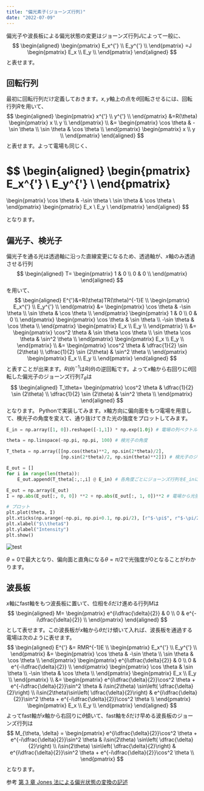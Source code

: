 ```yaml
---
title: "偏光素子(ジョーンズ行列)"
date: "2022-07-09"
---
```


偏光子や波長板による偏光状態の変更はジョーンズ行列$J$によって一般に、
$$
\begin{aligned}
\begin{pmatrix}
E_x^{'} \\
E_y^{'} \\
\end{pmatrix}
=J
\begin{pmatrix}
E_x \\
E_y \\
\end{pmatrix}
\end{aligned}
$$
と表せます。

## 回転行列
最初に回転行列だけ定義しておきます。$x,y$軸上の点を$\theta$回転させるには、回転行列$R$を用いて、
$$
\begin{aligned}
\begin{pmatrix}
x^{'} \\
y^{'} \\
\end{pmatrix}
&=R(\theta)
\begin{pmatrix}
x \\
y \\
\end{pmatrix} \\
&=
\begin{pmatrix}
\cos \theta & -\sin \theta \\
\sin \theta & \cos \theta \\
\end{pmatrix}
\begin{pmatrix}
x \\
y \\
\end{pmatrix}
\end{aligned}
$$
と表せます。よって電場も同じく、

$$
\begin{aligned}
\begin{pmatrix}
E_x^{'} \\
E_y^{'} \\
\end{pmatrix}
=
\begin{pmatrix}
\cos \theta & -\sin \theta \\
\sin \theta & \cos \theta \\
\end{pmatrix}
\begin{pmatrix}
E_x \\
E_y \\
\end{pmatrix}
\end{aligned}
$$

となります。

## 偏光子、検光子
偏光子を通る光は透過軸に沿った直線変更になるため、透過軸が、$x$軸のみ透過させる行列
$$
\begin{aligned}
T=
\begin{pmatrix}
1 & 0 \\
0 & 0 \\
\end{pmatrix}
\end{aligned}
$$
を用いて、
$$
\begin{aligned}
E^{'}&=R(\theta)TR(\theta)^{-1}E \\
\begin{pmatrix}
E_x^{'} \\
E_y^{'} \\
\end{pmatrix}
&=
\begin{pmatrix}
\cos \theta & -\sin \theta \\
\sin \theta & \cos \theta \\
\end{pmatrix}
\begin{pmatrix}
1 & 0 \\
0 & 0 \\
\end{pmatrix}
\begin{pmatrix}
\cos \theta & \sin \theta \\
-\sin \theta & \cos \theta \\
\end{pmatrix}
\begin{pmatrix}
E_x \\
E_y \\
\end{pmatrix} \\
&=
\begin{pmatrix}
\cos^2 \theta & \sin \theta \cos \theta \\
\sin \theta \cos \theta & \sin^2 \theta \\
\end{pmatrix}
\begin{pmatrix}
E_x \\
E_y \\
\end{pmatrix} \\
&=
\begin{pmatrix}
\cos^2 \theta & \dfrac{1}{2} \sin (2\theta) \\
\dfrac{1}{2} \sin (2\theta) & \sin^2 \theta \\
\end{pmatrix}
\begin{pmatrix}
E_x \\
E_y \\
\end{pmatrix}
\end{aligned}
$$
と表すことが出来ます。$R(\theta)^{-1}$は$R(\theta)$の逆回転です。よって$x$軸から右回りに$\theta$回転した偏光子のジョーンズ行列$T_\theta$は
$$
\begin{aligned}
T_\theta=
\begin{pmatrix}
\cos^2 \theta & \dfrac{1}{2} \sin (2\theta) \\
\dfrac{1}{2} \sin (2\theta) & \sin^2 \theta \\
\end{pmatrix}
\end{aligned}
$$
となります。
Pythonで実装してみます。x軸方向に偏向面をもつ電場を用意して、検光子の角度を変えて、通り抜けてきた光の強度をプロットしてみます。

```python
E_in = np.array([1, 0]).reshape([-1,1]) * np.exp(1.0j) # 電場の列ベクトル

theta = np.linspace(-np.pi, np.pi, 100) # 検光子の角度

T_theta = np.array([[np.cos(theta)**2, np.sin(2*theta)/2],
                    [np.sin(2*theta)/2, np.sin(theta)**2]]) # 検光子のジョーンズ行列

E_out = []
for i in range(len(theta)):
    E_out.append(T_theta[:,:,i] @ E_in) # 各角度ごとにジョーンズ行列をE_inに作用

E_out = np.array(E_out)
I = np.abs(E_out[:, 0, 0]) **2 + np.abs(E_out[:, 1, 0])**2 # 電場から光強度へ

# プロット
plt.plot(theta, I)
plt.xticks(np.arange(-np.pi, np.pi+0.1, np.pi/2), [r"$-\pi$", r"$-\pi/2$", "0", r"$\pi/2$", r"$\pi$"])
plt.xlabel("$\\theta$")
plt.ylabel("Intensity")
plt.show()
```

![test](./theta_depend.png "test")

$\theta=0$で最大となり、偏向面と直角になる$\theta=\pi/2$で光強度が0となることがわかります。

## 波長板
$x$軸にfast軸をもつ波長板に置いて、位相を$\delta$だけ進める行列$M$は
$$
\begin{aligned}
M=
\begin{pmatrix}
e^{i\dfrac{\delta}{2}} & 0 \\
0 & e^{-i\dfrac{\delta}{2}} \\
\end{pmatrix}
\end{aligned}
$$
として表せます。この波長板が$x$軸から$\theta$だけ傾いて入れば、波長板を通過する電場は次のように表せます。
$$
\begin{aligned}
E^{'} &= RMR^{-1}E \\
\begin{pmatrix}
E_x^{'} \\
E_y^{'} \\
\end{pmatrix}
&=
\begin{pmatrix}
\cos \theta & -\sin \theta \\
\sin \theta & \cos \theta \\
\end{pmatrix}
\begin{pmatrix}
e^{i\dfrac{\delta}{2}} & 0 \\
0 & e^{-i\dfrac{\delta}{2}} \\
\end{pmatrix}
\begin{pmatrix}
\cos \theta & \sin \theta \\
-\sin \theta & \cos \theta \\
\end{pmatrix}
\begin{pmatrix}
E_x \\
E_y \\
\end{pmatrix} \\
&=
\begin{pmatrix}
e^{i\dfrac{\delta}{2}}\cos^2 \theta + e^{-i\dfrac{\delta}{2}}\sin^2 \theta & i\sin(2\theta) \sin\left( \dfrac{\delta}{2}\right) \\
i\sin(2\theta)\sin\left( \dfrac{\delta}{2}\right) & e^{i\dfrac{\delta}{2}}\sin^2 \theta + e^{-i\dfrac{\delta}{2}}\cos^2 \theta \\
\end{pmatrix}
\begin{pmatrix}
E_x \\
E_y \\
\end{pmatrix}
\end{aligned}
$$
よってfast軸が$x$軸から右回りに$\theta$傾いて、fast軸を$\delta$だけ早める波長板のジョーンズ行列は
$$
M_{\theta, \delta} =
\begin{pmatrix}
e^{i\dfrac{\delta}{2}}\cos^2 \theta + e^{-i\dfrac{\delta}{2}}\sin^2 \theta & i\sin(2\theta) \sin\left( \dfrac{\delta}{2}\right) \\
i\sin(2\theta) \sin\left( \dfrac{\delta}{2}\right) & e^{i\dfrac{\delta}{2}}\sin^2 \theta + e^{-i\dfrac{\delta}{2}}\cos^2 \theta \\
\end{pmatrix}
$$
となります。


参考
[第 3 章 Jones 法による偏光状態の変換の記述](http://www.uesu.phys.waseda.ac.jp/Japanese/lec/chapter3.pdf)